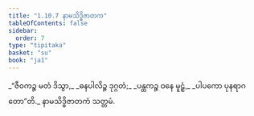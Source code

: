 ```yaml
---
title: "1.10.7 နာမသိဒ္ဓိဇာတက"
tableOfContents: false
sidebar:
  order: 7
type: "tipitaka"
basket: "su"
book: "ja1"
---
```



<DynamicBreadcrumb />

<Division number="97" book="ja1" e="ch" v="22" p="23">

<Paragraph number="214" type="verses" book="ja1">
_“ဇီဝကဉ္စ မတံ ဒိသွာ,_  
_ဓနပါလိဉ္စ ဒုဂ္ဂတံ;_  
_ပန္ထကဉ္စ ဝနေ မူဠှံ,_  
_ပါပကော ပုနရာဂတော”တိ._  


</Paragraph>
</Division>

<Paragraph number="215" type="center" book="ja1">
နာမသိဒ္ဓိဇာတကံ သတ္တမံ.
</Paragraph>